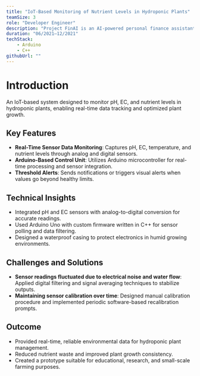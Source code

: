 ```yaml
---
title: "IoT-Based Monitoring of Nutrient Levels in Hydroponic Plants"
teamSize: 3
role: "Developer Engineer"
description: "Project FinAI is an AI-powered personal finance assistant that helps users manage their budgets, track expenses, and achieve financial goals."
duration: "06/2021–12/2021"
techStack:
    - Arduino
    - C++
githubUrl: ""
---
```


# Introduction

An IoT-based system designed to monitor pH, EC, and nutrient levels in hydroponic plants, enabling real-time data tracking and optimized plant growth.

## Key Features

- **Real-Time Sensor Data Monitoring**: Captures pH, EC, temperature, and nutrient levels through analog and digital sensors.
- **Arduino-Based Control Unit**: Utilizes Arduino microcontroller for real-time processing and sensor integration.
- **Threshold Alerts**: Sends notifications or triggers visual alerts when values go beyond healthy limits.

## Technical Insights

- Integrated pH and EC sensors with analog-to-digital conversion for accurate readings.
- Used Arduino Uno with custom firmware written in C++ for sensor polling and data filtering.
- Designed a waterproof casing to protect electronics in humid growing environments.

## Challenges and Solutions

- **Sensor readings fluctuated due to electrical noise and water flow**: Applied digital filtering and signal averaging techniques to stabilize outputs.
- **Maintaining sensor calibration over time**: Designed manual calibration procedure and implemented periodic software-based recalibration prompts.

## Outcome

- Provided real-time, reliable environmental data for hydroponic plant management.
- Reduced nutrient waste and improved plant growth consistency.
- Created a prototype suitable for educational, research, and small-scale farming purposes.